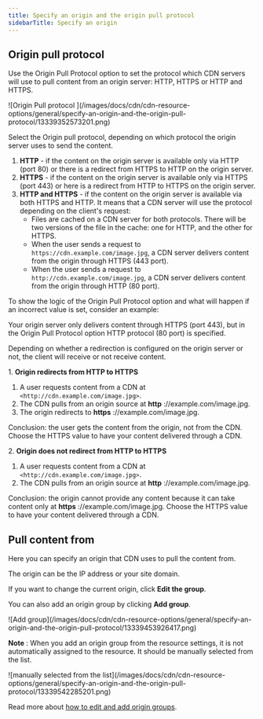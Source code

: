 ---
title: Specify an origin and the origin pull protocol
sidebarTitle: Specify an origin
---

## Origin pull protocol

Use the Origin Pull Protocol option to set the protocol which CDN servers will use to pull content from an origin server: HTTP, HTTPS or HTTP and HTTPS.


<Frame>![Origin Pull protocol ](/images/docs/cdn/cdn-resource-options/general/specify-an-origin-and-the-origin-pull-protocol/13339352573201.png)</Frame>



Select the Origin pull protocol, depending on which protocol the origin server uses to send the content. 

  1. **HTTP** \- if the content on the origin server is available only via HTTP (port 80) or there is a redirect from HTTPS to HTTP on the origin server. 
  2. **HTTPS** \- if the content on the origin server is available only via HTTPS (port 443) or here is a redirect from HTTP to HTTPS on the origin server. 
  3. **HTTP and HTTPS** \- if the content on the origin server is available via both HTTPS and HTTP. It means that a CDN server will use the protocol depending on the client's request:
     * Files are cached on a CDN server for both protocols. There will be two versions of the file in the cache: one for HTTP, and the other for HTTPS.
     * When the user sends a request to `https://cdn.example.com/image.jpg`, a CDN server delivers content from the origin through HTTPS (443 port).
     * When the user sends a request to `http://cdn.example.com/image.jpg`, a CDN server delivers content from the origin through HTTP (80 port).



To show the logic of the Origin Pull Protocol option and what will happen if an incorrect value is set, consider an example:

Your origin server only delivers content through HTTPS (port 443), but in the Origin Pull Protocol option HTTP protocol (80 port) is specified.

Depending on whether a redirection is configured on the origin server or not, the client will receive or not receive content.

1\. **Origin redirects from HTTP to HTTPS**

  1. A user requests content from a CDN at `<http://cdn.example.com/image.jpg>`.
  2. The CDN pulls from an origin source at **http** ://example.com/image.jpg.
  3. The origin redirects to **https** ://example.com/image.jpg.



Conclusion: the user gets the content from the origin, not from the CDN. Choose the HTTPS value to have your content delivered through a CDN. 

2\. **Origin does not redirect from HTTP to HTTPS**

  1. A user requests content from a CDN at `<http://cdn.example.com/image.jpg>`.
  2. The CDN pulls from an origin source at **http** ://example.com/image.jpg.



Conclusion: the origin cannot provide any content because it can take content only at **https** ://example.com/image.jpg. Choose the HTTPS value to have your content delivered through a CDN. 

## Pull content from

Here you can specify an origin that CDN uses to pull the content from. 

The origin can be the IP address or your site domain. 

If you want to change the current origin, click **Edit the group**.

You can also add an origin group by clicking **Add group**. 


<Frame>![Add group](/images/docs/cdn/cdn-resource-options/general/specify-an-origin-and-the-origin-pull-protocol/13339453926417.png)</Frame>



**Note** : When you add an origin group from the resource settings, it is not automatically assigned to the resource. It should be manually selected from the list.


<Frame>![manually selected from the list](/images/docs/cdn/cdn-resource-options/general/specify-an-origin-and-the-origin-pull-protocol/13339542285201.png)</Frame>



Read more about [how to edit and add origin groups](/cdn/add-an-origin-group).